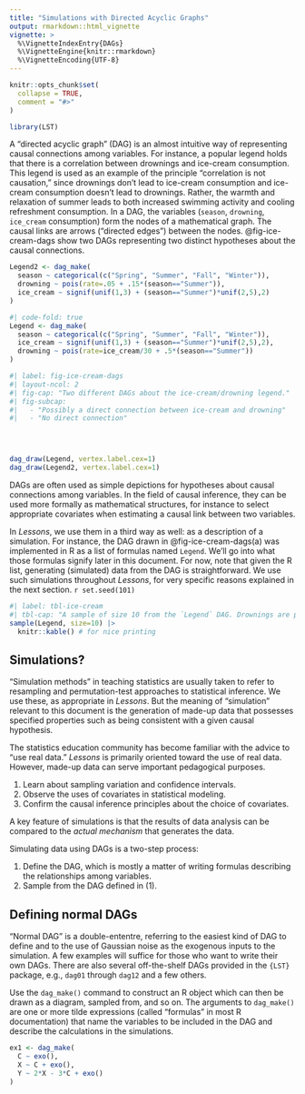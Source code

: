 ```yaml
---
title: "Simulations with Directed Acyclic Graphs"
output: rmarkdown::html_vignette
vignette: >
  %\VignetteIndexEntry{DAGs}
  %\VignetteEngine{knitr::rmarkdown}
  %\VignetteEncoding{UTF-8}
---
```


```r
knitr::opts_chunk$set(
  collapse = TRUE,
  comment = "#>"
)
```

```r
library(LST)
```

A "directed acyclic graph" (DAG) is an almost intuitive way of representing causal connections among variables. For instance, a popular legend holds that there is a correlation between drownings and ice-cream consumption. This legend is used as an example of the principle "correlation is not causation," since drownings don't lead to ice-cream consumption and ice-cream consumption doesn't lead to drownings. Rather, the warmth and relaxation of summer leads to both increased swimming activity and cooling refreshment consumption. In a DAG, the variables (`season`, `drowning`, `ice_cream` consumption) form the nodes of a mathematical graph. The causal links are arrows ("directed edges") between the nodes. @fig-ice-cream-dags show two DAGs representing two distinct hypotheses about the causal connections.

```r
Legend2 <- dag_make(
  season ~ categorical(c("Spring", "Summer", "Fall", "Winter")),
  drowning ~ pois(rate=.05 + .15*(season=="Summer")),
  ice_cream ~ signif(unif(1,3) + (season=="Summer")*unif(2,5),2)
)
```

```r
#| code-fold: true
Legend <- dag_make(
  season ~ categorical(c("Spring", "Summer", "Fall", "Winter")),
  ice_cream ~ signif(unif(1,3) + (season=="Summer")*unif(2,5),2),
  drowning ~ pois(rate=ice_cream/30 + .5*(season=="Summer"))
)
```

```r
#| label: fig-ice-cream-dags
#| layout-ncol: 2
#| fig-cap: "Two different DAGs about the ice-cream/drowning legend."
#| fig-subcap:
#|   - "Possibly a direct connection between ice-cream and drowning"
#|   - "No direct connection"


  

dag_draw(Legend, vertex.label.cex=1)
dag_draw(Legend2, vertex.label.cex=1)
```

DAGs are often used as simple depictions for hypotheses about causal connections among variables. In the field of causal inference, they can be used more formally as mathematical structures, for instance to select appropriate covariates when estimating a causal link between two variables.

In *Lessons*, we use them in a third way as well: as a description of a simulation. For instance, the DAG drawn in @fig-ice-cream-dags(a) was implemented in R as a list of formulas named `Legend`. We'll go into what those formulas signify later in this document. For now, note that given the R list, generating (simulated) data from the DAG is straightforward. We use such simulations throughout *Lessons*, for very specific reasons explained in the next section. `r set.seed(101)`

```r
#| label: tbl-ice-cream
#| tbl-cap: "A sample of size 10 from the `Legend` DAG. Drownings are per 100,000 people in the season, ice cream is per-capita cone consumption."
sample(Legend, size=10) |> 
  knitr::kable() # for nice printing
```

## Simulations?

"Simulation methods" in teaching statistics are usually taken to refer to resampling and permutation-test approaches to statistical inference. We use these, as appropriate in *Lessons*. But the meaning of "simulation" relevant to this document is the generation of made-up data that possesses specified properties such as being consistent with a given causal hypothesis.

The statistics education community has become familiar with the advice to "use real data." *Lessons* is primarily oriented toward the use of real data. However, made-up data can serve important pedagogical purposes.

1. Learn about sampling variation and confidence intervals.
2. Observe the uses of covariates in statistical modeling.
3. Confirm the causal inference principles about the choice of covariates.

A key feature of simulations is that the results of data analysis can be compared to the *actual mechanism* that generates the data.

Simulating data using DAGs is a two-step process:

1. Define the DAG, which is mostly a matter of writing formulas describing the relationships among variables.
2. Sample from the DAG defined in (1). 

## Defining normal DAGs

"Normal DAG" is a double-ententre, referring to the easiest kind of DAG to define and to the use of Gaussian noise as the exogenous inputs to the simulation. A few examples will suffice for those who want to write their own DAGs. There are also several off-the-shelf DAGs provided in the `{LST}` package, e.g., `dag01` through `dag12` and a few others.

Use the `dag_make()` command to construct an R object which can then be drawn as a diagram, sampled from, and so on. The arguments to `dag_make()` are one or more tilde expressions (called "formulas" in most R documentation) that name the variables to be included in the DAG and describe the calculations in the simulations.

```r
ex1 <- dag_make(
  C ~ exo(),
  X ~ C + exo(),
  Y ~ 2*X - 3*C + exo()
)
```

